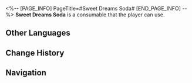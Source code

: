 <%-- [PAGE_INFO]
PageTitle=#Sweet Dreams Soda#
[END_PAGE_INFO] --%>
{{Consumable Infobox
|id          = 408410
|image       = Item Sweet Dreams Soda.png{{subst:void|<!--$UPLOAD:<<SpriteOutput/ItemFigures/408410.png>-<Item Sweet Dreams Soda.png>-<Consumable Icons>>-->}}
|type        = Defense Consumables
|rarity      = 2
|effect      = Upon use, decreases DMG taken by all allies by 10% for the next battle.
|description = A drink from Penacony, the Planet of Festivities. Its brand name is "SoulGlad." Drinking this will make one feel as happy as if they are in a pleasant dream, making it an effective sleep aid. This version of the formula has been adjusted to better suit the tastes of the Xianzhou consumers. It is said that only within the dream of Penacony can one taste the "Inaugural SoulGlad," reputedly as delicious as divine nectar.
|effectType  = 
|effectType2 = 
|effectType3 = 
|recipe      = 
|source1     = [[Procurement Point for Expired Parcels]]
|source2     = 
|source3     = 
}}
{{Description|''"Grab a bottle of SoulGlad, make your dreams a blast!"''}}
'''Sweet Dreams Soda''' is a consumable that the player can use.

==Other Languages==
{{Other Languages
|en   = Sweet Dreams Soda
|zhs  = 好梦气泡饮
|zht  = 好夢氣泡飲
|ja   = グッドドリーム・ソーダ
|ko   = 단꿈 소다수
|es   = Soda de dulces sueños
|fr   = Sodadodo
|ru   = Содовая сладких снов
|th   = Sweet Dreams Soda
|vi   = Soda Giấc Mơ Ngọt Ngào
|de   = „Süßer Traum“-Limonade
|id   = Sweet Dreams Soda
|pt   = Refrigerante Bons Sonhos
}}

==Change History==
{{Change History|1.5}}

==Navigation==
{{Consumable Navbox}}